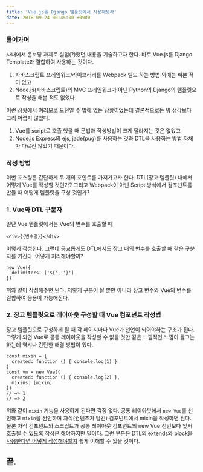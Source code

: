 ```yaml
---
title: 'Vue.js를 Django 템플릿에서 사용해보자'
date: 2018-09-24 00:45:00 +0900
---
```


### 들어가며

사내에서 온보딩 과제로 실험(?)했던 내용을 기술하고자 한다.
바로 Vue.js를 Django Template과 결합하여 사용하는 것이다.

1. 자바스크립트 프레임워크/라이브러리를 Webpack 빌드 하는 방법 외에는 써본 적이 없고
2. Node.js(자바스크립트)의 MVC 프레임워크가 아닌 Python의 Django의 템플릿으로 작성을 해본 적도 없었다.

이런 상황에서 여러모로 도전일 수 밖에 없는 상황이었는데 결론적으로는 뭐 생각보다 그리 어렵지 않았다.

1. Vue를 script로 호출 했을 때 문법과 작성방법이 크게 달라지는 것은 없었고
2. Node.js Express의 ejs, jade(pug)를 사용하는 것과 DTL을 사용하는 방법 자체가 다르진 않았기 때문이다.

### 작성 방법

이번 포스팅은 간단하게 두 개의 포인트를 가져가고자 한다.
DTL(장고 템플릿) 내에서 어떻게 Vue를 작성할 것인가?
그리고 Webpack이 아닌 Script 방식에서 컴포넌트를 만들 때 어떻게 템플릿을 구성 것인가?

### 1. Vue와 DTL 구분자

일단 Vue 템플릿에서는 Vue의 변수를 호출할 때

```
<div>{{변수명}}</div>
```

이렇게 작성한다.
그런데 공교롭게도 DTL에서도 장고 내의 변수를 호출할 때 같은 구분자를 가진다.
어떻게 처리해야할까?

```
new Vue({
  delimiters: ['${', '}']
})
```

위와 같이 작성해주면 된다. 저렇게 구분이 될 뿐만 아니라 장고 변수와 Vue의 변수를 결합하여 응용이 가능해진다.

### 2. 장고 템플릿으로 레이아웃 구성할 때 Vue 컴포넌트 작성법

장고 템플릿으로 구성하게 될 때 각 페이지마다 Vue가 선언이 되어야하는 구조가 된다.
그렇게 되면 Vue로 공통 레이아웃을 작성할 수 없을 것만 같은 느낌적인 느낌이 들고는 하는데 역시나 간단한 해결 방법이 있다.

```
const mixin = {
  created: function () { console.log(1) }
}
const vm = new Vue({
  created: function () { console.log(2) },
  mixins: [mixin]
})
// => 1
// => 2
```

위와 같이 `mixin` 기능을 사용하게 된다면 걱정 없다.
공통 레이아웃에서 `new Vue`를 선언하고 `mixin`을 선언하며 자식(컨텐츠가 담긴) 컴포넌트에서 mixin을 작성하면 된다.
물론 자식 컴포넌트의 스크립트가 공통 레이아웃 컴포넌트의 new Vue 선언보다 앞서 호출될 수 있도록 작성은 해야하지만 말이다.
그런 부분은 [DTL의 extends와 block을 사용한다면 어떻게 작성해야할지](https://docs.djangoproject.com/en/2.1/ref/templates/language/) 쉽게 이해할 수 있을 것이다.

## 끝.
